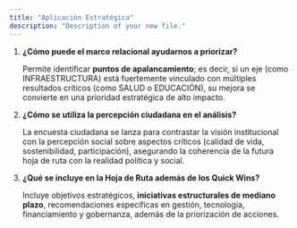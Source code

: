 ```yaml
---
title: "Aplicación Estratégica"
description: "Description of your new file."
---
```


1. **¿Cómo puede el marco relacional ayudarnos a priorizar?**

   Permite identificar **puntos de apalancamiento**; es decir, si un eje (como INFRAESTRUCTURA) está fuertemente vinculado con múltiples resultados críticos (como SALUD o EDUCACIÓN), su mejora se convierte en una prioridad estratégica de alto impacto.
2. **¿Cómo se utiliza la percepción ciudadana en el análisis?**

   La encuesta ciudadana se lanza para contrastar la visión institucional con la percepción social sobre aspectos críticos (calidad de vida, sostenibilidad, participación), asegurando la coherencia de la futura hoja de ruta con la realidad política y social.
3. **¿Qué se incluye en la Hoja de Ruta además de los Quick Wins?**

   Incluye objetivos estratégicos, **iniciativas estructurales de mediano plazo**, recomendaciones específicas en gestión, tecnología, financiamiento y  gobernanza, además de la priorización de acciones.
